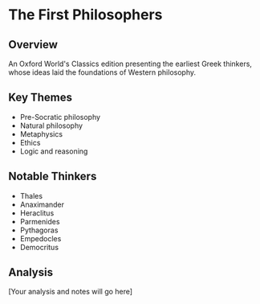 
# The First Philosophers

<Book
  cover="https://i.postimg.cc/J0kNkxt1/the-first-philosophers-oxford-classics.jpg"
  name="The First Philosophers"
  author="Robin Waterfield"
  link="https://www.amazon.com/dp/019953909X"
/>

## Overview
An Oxford World's Classics edition presenting the earliest Greek thinkers, whose ideas laid the foundations of Western philosophy.

## Key Themes
- Pre-Socratic philosophy
- Natural philosophy
- Metaphysics
- Ethics
- Logic and reasoning

## Notable Thinkers
- Thales
- Anaximander
- Heraclitus
- Parmenides
- Pythagoras
- Empedocles
- Democritus

## Analysis
[Your analysis and notes will go here] 